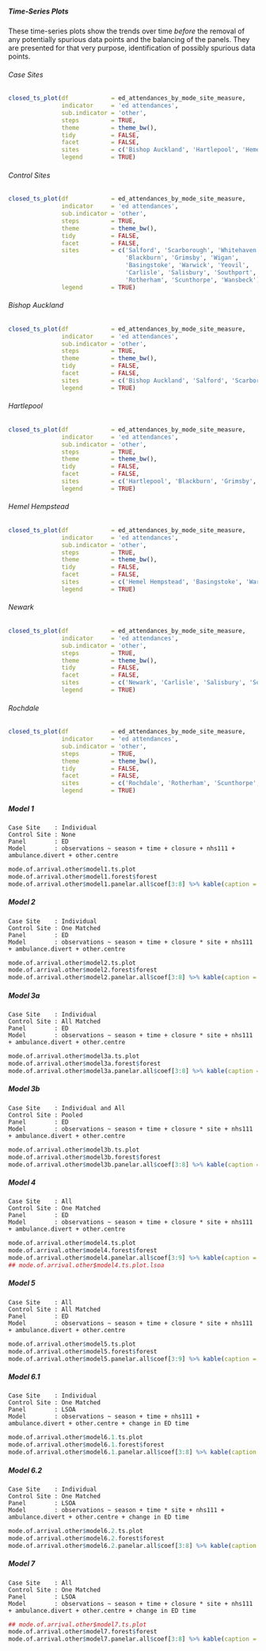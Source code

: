 ##### Time-Series Plots

These time-series plots show the trends over time *before* the removal of any potentially spurious data points and the balancing of the panels.  They are presented for that very purpose, identification of possibly spurious data points.

###### Case Sites

```r
closed_ts_plot(df            = ed_attendances_by_mode_site_measure,
               indicator     = 'ed attendances',
               sub.indicator = 'other',
               steps         = TRUE,
               theme         = theme_bw(),
               tidy          = FALSE,
               facet         = FALSE,
               sites         = c('Bishop Auckland', 'Hartlepool', 'Hemel Hempstead', 'Newark', 'Rochdale'),
               legend        = TRUE)
```

###### Control Sites

```r
closed_ts_plot(df            = ed_attendances_by_mode_site_measure,
               indicator     = 'ed attendances',
               sub.indicator = 'other',
               steps         = TRUE,
               theme         = theme_bw(),
               tidy          = FALSE,
               facet         = FALSE,
               sites         = c('Salford', 'Scarborough', 'Whitehaven',
                                 'Blackburn', 'Grimsby', 'Wigan',
                                 'Basingstoke', 'Warwick', 'Yeovil',
                                 'Carlisle', 'Salisbury', 'Southport',
                                 'Rotherham', 'Scunthorpe', 'Wansbeck'),
               legend        = TRUE)
```

###### Bishop Auckland

```r
closed_ts_plot(df            = ed_attendances_by_mode_site_measure,
               indicator     = 'ed attendances',
               sub.indicator = 'other',
               steps         = TRUE,
               theme         = theme_bw(),
               tidy          = FALSE,
               facet         = FALSE,
               sites         = c('Bishop Auckland', 'Salford', 'Scarborough', 'Whitehaven'),
               legend        = TRUE)
```

###### Hartlepool

```r
closed_ts_plot(df            = ed_attendances_by_mode_site_measure,
               indicator     = 'ed attendances',
               sub.indicator = 'other',
               steps         = TRUE,
               theme         = theme_bw(),
               tidy          = FALSE,
               facet         = FALSE,
               sites         = c('Hartlepool', 'Blackburn', 'Grimsby', 'Wigan'),
               legend        = TRUE)
```

###### Hemel Hempstead

```r
closed_ts_plot(df            = ed_attendances_by_mode_site_measure,
               indicator     = 'ed attendances',
               sub.indicator = 'other',
               steps         = TRUE,
               theme         = theme_bw(),
               tidy          = FALSE,
               facet         = FALSE,
               sites         = c('Hemel Hempstead', 'Basingstoke', 'Warwick', 'Yeovil'),
               legend        = TRUE)
```

###### Newark

```r
closed_ts_plot(df            = ed_attendances_by_mode_site_measure,
               indicator     = 'ed attendances',
               sub.indicator = 'other',
               steps         = TRUE,
               theme         = theme_bw(),
               tidy          = FALSE,
               facet         = FALSE,
               sites         = c('Newark', 'Carlisle', 'Salisbury', 'Southport'),
               legend        = TRUE)
```

###### Rochdale

```r
closed_ts_plot(df            = ed_attendances_by_mode_site_measure,
               indicator     = 'ed attendances',
               sub.indicator = 'other',
               steps         = TRUE,
               theme         = theme_bw(),
               tidy          = FALSE,
               facet         = FALSE,
               sites         = c('Rochdale', 'Rotherham', 'Scunthorpe', 'Wansbeck'),
               legend        = TRUE)
```

##### Model 1
`Case Site    : Individual`\
`Control Site : None`\
`Panel        : ED`\
`Model        : observations ~ season + time + closure + nhs111 + ambulance.divert + other.centre`\

```r
mode.of.arrival.other$model1.ts.plot
mode.of.arrival.other$model1.forest$forest
mode.of.arrival.other$model1.panelar.all$coef[3:8] %>% kable(caption = mode.of.arrival.other$model1.panelar.all$caption)
```

##### Model 2

`Case Site    : Individual`\
`Control Site : One Matched`\
`Panel        : ED`\
`Model        : observations ~ season + time + closure * site + nhs111 + ambulance.divert + other.centre`\

```r
mode.of.arrival.other$model2.ts.plot
mode.of.arrival.other$model2.forest$forest
mode.of.arrival.other$model2.panelar.all$coef[3:8] %>% kable(caption = mode.of.arrival.other$model2.panelar.all$caption)
```

##### Model 3a

`Case Site    : Individual`\
`Control Site : All Matched`\
`Panel        : ED`\
`Model        : observations ~ season + time + closure * site + nhs111 + ambulance.divert + other.centre`\

```r
mode.of.arrival.other$model3a.ts.plot
mode.of.arrival.other$model3a.forest$forest
mode.of.arrival.other$model3a.panelar.all$coef[3:8] %>% kable(caption = mode.of.arrival.other$model3a.panelar.all$caption)
```

##### Model 3b

`Case Site    : Individual and All`\
`Control Site : Pooled`\
`Panel        : ED`\
`Model        : observations ~ season + time + closure * site + nhs111 + ambulance.divert + other.centre`\

```r
mode.of.arrival.other$model3b.ts.plot
mode.of.arrival.other$model3b.forest$forest
mode.of.arrival.other$model3b.panelar.all$coef[3:8] %>% kable(caption = mode.of.arrival.other$model3b.panelar.all$caption)
```

##### Model 4

`Case Site    : All`\
`Control Site : One Matched`\
`Panel        : ED`\
`Model        : observations ~ season + time + closure * site + nhs111 + ambulance.divert + other.centre`\

```r
mode.of.arrival.other$model4.ts.plot
mode.of.arrival.other$model4.forest$forest
mode.of.arrival.other$model4.panelar.all$coef[3:9] %>% kable(caption = mode.of.arrival.other$model4.panelar.all$caption)
## mode.of.arrival.other$model4.ts.plot.lsoa
```

##### Model 5

`Case Site    : All`\
`Control Site : All Matched`\
`Panel        : ED`\
`Model        : observations ~ season + time + closure * site + nhs111 + ambulance.divert + other.centre`\


```r
mode.of.arrival.other$model5.ts.plot
mode.of.arrival.other$model5.forest$forest
mode.of.arrival.other$model5.panelar.all$coef[3:9] %>% kable(caption = mode.of.arrival.other$model5.panelar.all$caption)
```

##### Model 6.1

`Case Site    : Individual`\
`Control Site : One Matched`\
`Panel        : LSOA`\
`Model        : observations ~ season + time + nhs111 + ambulance.divert + other.centre + change in ED time`\

```r
mode.of.arrival.other$model6.1.ts.plot
mode.of.arrival.other$model6.1.forest$forest
mode.of.arrival.other$model6.1.panelar.all$coef[3:8] %>% kable(caption = mode.of.arrival.other$model6.1.panelar.all$caption)
```

##### Model 6.2

`Case Site    : Individual`\
`Control Site : One Matched`\
`Panel        : LSOA`\
`Model        : observations ~ season + time * site + nhs111 + ambulance.divert + other.centre + change in ED time`\

```r
mode.of.arrival.other$model6.2.ts.plot
mode.of.arrival.other$model6.2.forest$forest
mode.of.arrival.other$model6.2.panelar.all$coef[3:8] %>% kable(caption = mode.of.arrival.other$model6.2.panelar.all$caption)
```

##### Model 7

`Case Site    : All`\
`Control Site : One Matched`\
`Panel        : LSOA`\
`Model        : observations ~ season + time + closure * site + nhs111 + ambulance.divert + other.centre + change in ED time`\

```r
## mode.of.arrival.other$model7.ts.plot
mode.of.arrival.other$model7.forest$forest
mode.of.arrival.other$model7.panelar.all$coef[3:8] %>% kable(caption = mode.of.arrival.other$model7.panelar.all$caption)
```
